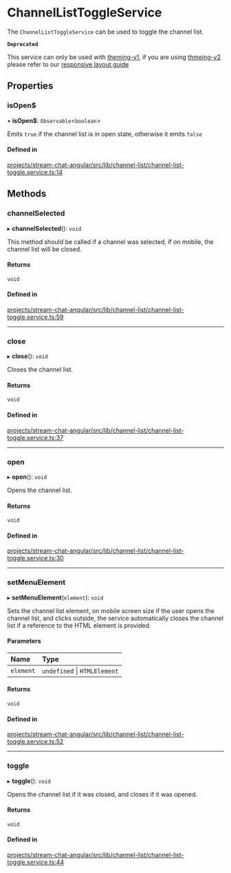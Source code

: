 # ChannelListToggleService

The `ChannelListToggleService` can be used to toggle the channel list.

**`Deprecated`**

This service can only be used with [theming-v1](../concepts/theming-and-css.mdx), if you are using [thmeing-v2](../theming/introduction.mdx) please refer to our [responsive layout guide](../code-examples/responsive-layout.mdx)

## Properties

### isOpen$

• **isOpen$**: `Observable`<`boolean`\>

Emits `true` if the channel list is in open state, otherwise it emits `false`

#### Defined in

[projects/stream-chat-angular/src/lib/channel-list/channel-list-toggle.service.ts:14](https://github.com/GetStream/stream-chat-angular/blob/5538cfde5d1639bc9cd5ad5d90c7075167e00853/projects/stream-chat-angular/src/lib/channel-list/channel-list-toggle.service.ts#L14)

## Methods

### channelSelected

▸ **channelSelected**(): `void`

This method should be called if a channel was selected, if on mobile, the channel list will be closed.

#### Returns

`void`

#### Defined in

[projects/stream-chat-angular/src/lib/channel-list/channel-list-toggle.service.ts:59](https://github.com/GetStream/stream-chat-angular/blob/5538cfde5d1639bc9cd5ad5d90c7075167e00853/projects/stream-chat-angular/src/lib/channel-list/channel-list-toggle.service.ts#L59)

___

### close

▸ **close**(): `void`

Closes the channel list.

#### Returns

`void`

#### Defined in

[projects/stream-chat-angular/src/lib/channel-list/channel-list-toggle.service.ts:37](https://github.com/GetStream/stream-chat-angular/blob/5538cfde5d1639bc9cd5ad5d90c7075167e00853/projects/stream-chat-angular/src/lib/channel-list/channel-list-toggle.service.ts#L37)

___

### open

▸ **open**(): `void`

Opens the channel list.

#### Returns

`void`

#### Defined in

[projects/stream-chat-angular/src/lib/channel-list/channel-list-toggle.service.ts:30](https://github.com/GetStream/stream-chat-angular/blob/5538cfde5d1639bc9cd5ad5d90c7075167e00853/projects/stream-chat-angular/src/lib/channel-list/channel-list-toggle.service.ts#L30)

___

### setMenuElement

▸ **setMenuElement**(`element`): `void`

Sets the channel list element, on mobile screen size if the user opens the channel list, and clicks outside, the service automatically closes the channel list if a reference to the HTML element is provided.

#### Parameters

| Name | Type |
| :------ | :------ |
| `element` | `undefined` \| `HTMLElement` |

#### Returns

`void`

#### Defined in

[projects/stream-chat-angular/src/lib/channel-list/channel-list-toggle.service.ts:52](https://github.com/GetStream/stream-chat-angular/blob/5538cfde5d1639bc9cd5ad5d90c7075167e00853/projects/stream-chat-angular/src/lib/channel-list/channel-list-toggle.service.ts#L52)

___

### toggle

▸ **toggle**(): `void`

Opens the channel list if it was closed, and closes if it was opened.

#### Returns

`void`

#### Defined in

[projects/stream-chat-angular/src/lib/channel-list/channel-list-toggle.service.ts:44](https://github.com/GetStream/stream-chat-angular/blob/5538cfde5d1639bc9cd5ad5d90c7075167e00853/projects/stream-chat-angular/src/lib/channel-list/channel-list-toggle.service.ts#L44)

